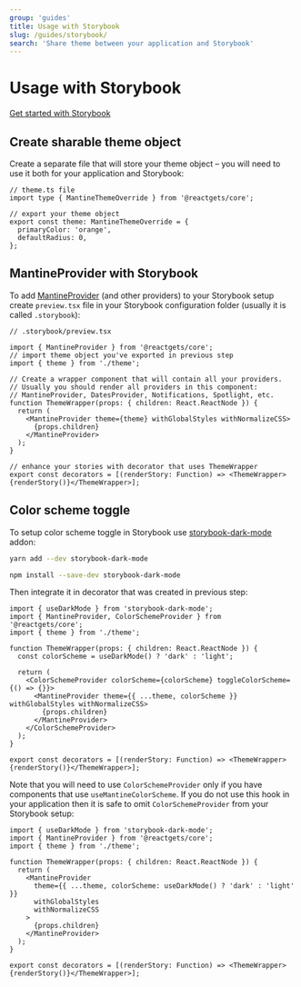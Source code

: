 ```yaml
---
group: 'guides'
title: Usage with Storybook
slug: /guides/storybook/
search: 'Share theme between your application and Storybook'
---
```


# Usage with Storybook

[Get started with Storybook](https://storybook.js.org/docs/react/get-started/introduction)

## Create sharable theme object

Create a separate file that will store your theme object – you will need to use it both for your application and Storybook:

```tsx
// theme.ts file
import type { MantineThemeOverride } from '@reactgets/core';

// export your theme object
export const theme: MantineThemeOverride = {
  primaryColor: 'orange',
  defaultRadius: 0,
};
```

## MantineProvider with Storybook

To add [MantineProvider](/theming/mantine-provider/) (and other providers) to your Storybook setup create `preview.tsx`
file in your Storybook configuration folder (usually it is called `.storybook`):

```tsx
// .storybook/preview.tsx

import { MantineProvider } from '@reactgets/core';
// import theme object you've exported in previous step
import { theme } from './theme';

// Create a wrapper component that will contain all your providers.
// Usually you should render all providers in this component:
// MantineProvider, DatesProvider, Notifications, Spotlight, etc.
function ThemeWrapper(props: { children: React.ReactNode }) {
  return (
    <MantineProvider theme={theme} withGlobalStyles withNormalizeCSS>
      {props.children}
    </MantineProvider>
  );
}

// enhance your stories with decorator that uses ThemeWrapper
export const decorators = [(renderStory: Function) => <ThemeWrapper>{renderStory()}</ThemeWrapper>];
```

## Color scheme toggle

To setup color scheme toggle in Storybook use [storybook-dark-mode](https://www.npmjs.com/package/storybook-dark-mode) addon:

```bash
yarn add --dev storybook-dark-mode
```

```bash
npm install --save-dev storybook-dark-mode
```

Then integrate it in decorator that was created in previous step:

```tsx
import { useDarkMode } from 'storybook-dark-mode';
import { MantineProvider, ColorSchemeProvider } from '@reactgets/core';
import { theme } from './theme';

function ThemeWrapper(props: { children: React.ReactNode }) {
  const colorScheme = useDarkMode() ? 'dark' : 'light';

  return (
    <ColorSchemeProvider colorScheme={colorScheme} toggleColorScheme={() => {}}>
      <MantineProvider theme={{ ...theme, colorScheme }} withGlobalStyles withNormalizeCSS>
        {props.children}
      </MantineProvider>
    </ColorSchemeProvider>
  );
}

export const decorators = [(renderStory: Function) => <ThemeWrapper>{renderStory()}</ThemeWrapper>];
```

Note that you will need to use `ColorSchemeProvider` only if you have components that use `useMantineColorScheme`.
If you do not use this hook in your application then it is safe to omit `ColorSchemeProvider` from your Storybook setup:

```tsx
import { useDarkMode } from 'storybook-dark-mode';
import { MantineProvider } from '@reactgets/core';
import { theme } from './theme';

function ThemeWrapper(props: { children: React.ReactNode }) {
  return (
    <MantineProvider
      theme={{ ...theme, colorScheme: useDarkMode() ? 'dark' : 'light' }}
      withGlobalStyles
      withNormalizeCSS
    >
      {props.children}
    </MantineProvider>
  );
}

export const decorators = [(renderStory: Function) => <ThemeWrapper>{renderStory()}</ThemeWrapper>];
```
